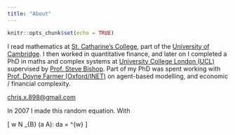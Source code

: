 ```yaml
---
title: "About"
---
```


```r
knitr::opts_chunk$set(echo = TRUE)
```

I read mathematics at [St. Catharine's College](http://www.caths.cam.ac.uk/), part of the [University of Cambridge](https://www.cam.ac.uk/). I then worked in quantitative finance, and later on I completed a PhD in maths and complex systems at [University College London (UCL)](http://www.ucl.ac.uk/) supervised by [Prof. Steve Bishop](https://www.ucl.ac.uk/maths/steven-bishop). Part of my PhD was spent working with [Prof. Doyne Farmer (Oxford/INET)](http://www.oxfordmartin.ox.ac.uk/people/407) on agent-based modelling, and economic / financial complexity.


<chris.x.898@gmail.com>


In 2007 I made this random equation. With 

\[
w \not \sim N \int_{B} \mathbb{P}(a \in A)\: da = \pi^{w}
\]